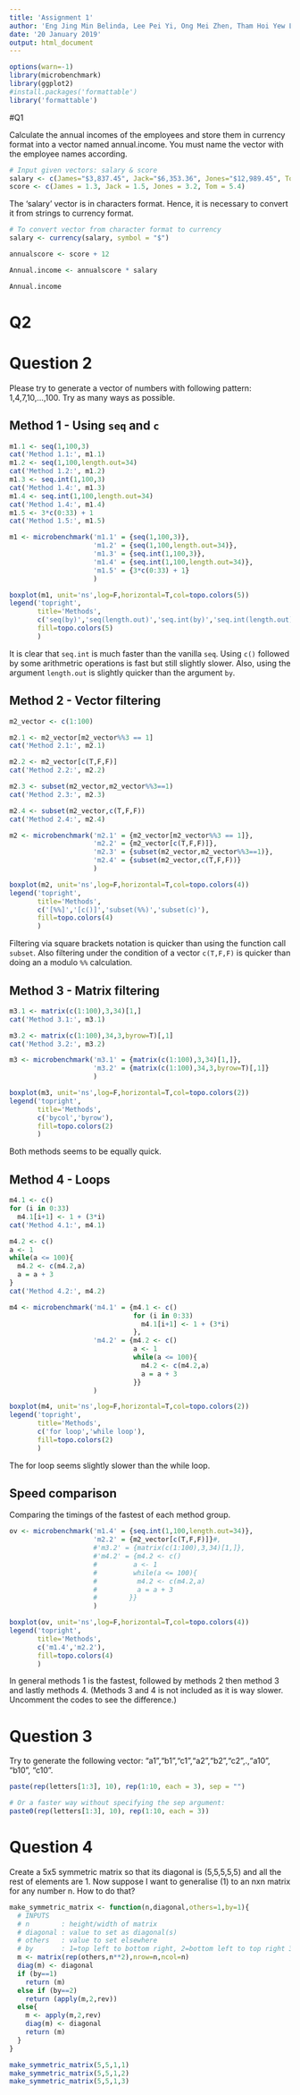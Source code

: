```yaml
---
title: 'Assignment 1'
author: 'Eng Jing Min Belinda, Lee Pei Yi, Ong Mei Zhen, Tham Hoi Yew Leon'
date: '20 January 2019'
output: html_document
---
```


```r
options(warn=-1)
library(microbenchmark)
library(ggplot2)
#install.packages('formattable')
library('formattable')
```

#Q1

Calculate the annual incomes of the employees and store them in currency format into a vector named annual.income. You must name the vector with the employee names according.

```r
# Input given vectors: salary & score
salary <- c(James="$3,837.45", Jack="$6,353.36", Jones="$12,989.45", Tom="$3,772")
score <- c(James = 1.3, Jack = 1.5, Jones = 3.2, Tom = 5.4)
```

The 'salary' vector is in characters format. Hence, it is necessary to convert it from strings to currency format.

```r
# To convert vector from character format to currency
salary <- currency(salary, symbol = "$")

annualscore <- score + 12

Annual.income <- annualscore * salary

Annual.income
```

# Q2

# Question 2
Please try to generate a vector of numbers with following pattern: 1,4,7,10,…,100. Try as many ways as possible.

## Method 1 - Using `seq` and `c`
```r
m1.1 <- seq(1,100,3)
cat('Method 1.1:', m1.1)
m1.2 <- seq(1,100,length.out=34)
cat('Method 1.2:', m1.2)
m1.3 <- seq.int(1,100,3)
cat('Method 1.4:', m1.3)
m1.4 <- seq.int(1,100,length.out=34)
cat('Method 1.4:', m1.4)
m1.5 <- 3*c(0:33) + 1
cat('Method 1.5:', m1.5)

m1 <- microbenchmark('m1.1' = {seq(1,100,3)},
                     'm1.2' = {seq(1,100,length.out=34)},
                     'm1.3' = {seq.int(1,100,3)},
                     'm1.4' = {seq.int(1,100,length.out=34)},
                     'm1.5' = {3*c(0:33) + 1}
                     )

boxplot(m1, unit='ns',log=F,horizontal=T,col=topo.colors(5))
legend('topright',
       title='Methods',
       c('seq(by)','seq(length.out)','seq.int(by)','seq.int(length.out)','c()'), 
       fill=topo.colors(5)
       )
```
It is clear that `seq.int` is much faster than the vanilla `seq`. Using `c()` followed by some arithmetric operations is fast but still slightly slower. Also, using the argument `length.out` is slightly quicker than the argument `by`.

## Method 2 - Vector filtering
```r
m2_vector <- c(1:100)

m2.1 <- m2_vector[m2_vector%%3 == 1]
cat('Method 2.1:', m2.1)

m2.2 <- m2_vector[c(T,F,F)]
cat('Method 2.2:', m2.2)

m2.3 <- subset(m2_vector,m2_vector%%3==1)
cat('Method 2.3:', m2.3)

m2.4 <- subset(m2_vector,c(T,F,F))
cat('Method 2.4:', m2.4)

m2 <- microbenchmark('m2.1' = {m2_vector[m2_vector%%3 == 1]},
                     'm2.2' = {m2_vector[c(T,F,F)]},
                     'm2.3' = {subset(m2_vector,m2_vector%%3==1)},
                     'm2.4' = {subset(m2_vector,c(T,F,F))}
                     )

boxplot(m2, unit='ns',log=F,horizontal=T,col=topo.colors(4))
legend('topright',
       title='Methods',
       c('[%%]','[c()]','subset(%%)','subset(c)'), 
       fill=topo.colors(4)
       )
```
Filtering via square brackets notation is quicker than using the function call `subset`. Also filtering under the condition of a vector `c(T,F,F)` is quicker than doing an a modulo `%%` calculation.

## Method 3 - Matrix filtering
```r
m3.1 <- matrix(c(1:100),3,34)[1,]
cat('Method 3.1:', m3.1)

m3.2 <- matrix(c(1:100),34,3,byrow=T)[,1]
cat('Method 3.2:', m3.2)

m3 <- microbenchmark('m3.1' = {matrix(c(1:100),3,34)[1,]},
                     'm3.2' = {matrix(c(1:100),34,3,byrow=T)[,1]}
                     )

boxplot(m3, unit='ns',log=F,horizontal=T,col=topo.colors(2))
legend('topright',
       title='Methods',
       c('bycol','byrow'), 
       fill=topo.colors(2)
       )
```
Both methods seems to be equally quick.

## Method 4 - Loops
```r
m4.1 <- c()
for (i in 0:33)
  m4.1[i+1] <- 1 + (3*i)
cat('Method 4.1:', m4.1)

m4.2 <- c()
a <- 1
while(a <= 100){
  m4.2 <- c(m4.2,a)
  a = a + 3
}
cat('Method 4.2:', m4.2)

m4 <- microbenchmark('m4.1' = {m4.1 <- c()
                               for (i in 0:33)
                                 m4.1[i+1] <- 1 + (3*i)
                               },
                     'm4.2' = {m4.2 <- c()
                               a <- 1
                               while(a <= 100){
                                 m4.2 <- c(m4.2,a)
                                 a = a + 3
                               }}
                     )

boxplot(m4, unit='ns',log=F,horizontal=T,col=topo.colors(2))
legend('topright',
       title='Methods',
       c('for loop','while loop'), 
       fill=topo.colors(2)
       )
```
The for loop seems slightly slower than the while loop.

## Speed comparison
Comparing the timings of the fastest of each method group.
```r
ov <- microbenchmark('m1.4' = {seq.int(1,100,length.out=34)},
                     'm2.2' = {m2_vector[c(T,F,F)]}#,
                     #'m3.2' = {matrix(c(1:100),3,34)[1,]},
                     #'m4.2' = {m4.2 <- c()
                     #         a <- 1
                     #         while(a <= 100){
                     #          m4.2 <- c(m4.2,a)
                     #          a = a + 3
                     #        }}
                     )

boxplot(ov, unit='ns',log=F,horizontal=T,col=topo.colors(4))
legend('topright',
       title='Methods',
       c('m1.4','m2.2'), 
       fill=topo.colors(4)
       )
```
In general methods 1 is the fastest, followed by methods 2 then method 3 and lastly methods 4. (Methods 3 and 4 is not included as it is way slower. Uncomment the codes to see the difference.) 


# Question 3

Try to generate the following vector: "a1","b1","c1","a2","b2","c2",.,"a10", "b10", "c10".

```r
paste(rep(letters[1:3], 10), rep(1:10, each = 3), sep = "") 
```

```r
# Or a faster way without specifying the sep argument:
paste0(rep(letters[1:3], 10), rep(1:10, each = 3))
```

# Question 4
Create a 5x5 symmetric matrix so that its diagonal is (5,5,5,5,5) and all the rest of elements are 1.
Now suppose I want to generalise (1) to an nxn matrix for any number n. How to do that?

```r
make_symmetric_matrix <- function(n,diagonal,others=1,by=1){
  # INPUTS
  # n        : height/width of matrix
  # diagonal : value to set as diagonal(s)
  # others   : value to set elsewhere
  # by       : 1=top left to bottom right, 2=bottom left to top right 3=both diagonals
  m <- matrix(rep(others,n**2),nrow=n,ncol=n)
  diag(m) <- diagonal
  if (by==1)
    return (m)
  else if (by==2)
    return (apply(m,2,rev))
  else{
    m <- apply(m,2,rev)
    diag(m) <- diagonal
    return (m)
  }
}

make_symmetric_matrix(5,5,1,1)
make_symmetric_matrix(5,5,1,2)
make_symmetric_matrix(5,5,1,3)
```
